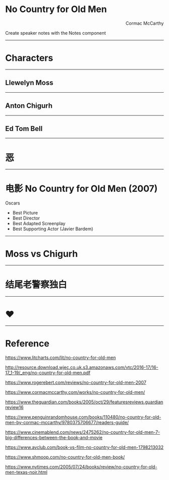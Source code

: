 

<Head>
  <title>No Country for Old Men</title>
</Head>

# No Country for Old Men

<p align="right">Cormac McCarthy</p>

<Notes>
Create speaker notes with the Notes component
</Notes>

---

# Characters

---

## Llewelyn Moss

---

## Anton Chigurh

---

## Ed Tom Bell

---

# 恶 

---

# 电影 No Country for Old Men (2007) 

Oscars

- Best Picture
- Best Director
- Best Adapted Screenplay
- Best Supporting Actor (Javier Bardem)

---

# Moss vs Chigurh

---

# 结尾老警察独白

---

# ❤️

---

# Reference

<https://www.litcharts.com/lit/no-country-for-old-men>

<http://resource.download.wjec.co.uk.s3.amazonaws.com/vtc/2016-17/16-17_1-19/_eng/no-country-for-old-men.pdf>

<https://www.rogerebert.com/reviews/no-country-for-old-men-2007>

<https://www.cormacmccarthy.com/works/no-country-for-old-men/>

<https://www.theguardian.com/books/2005/oct/29/featuresreviews.guardianreview16>

<https://www.penguinrandomhouse.com/books/110480/no-country-for-old-men-by-cormac-mccarthy/9780375706677/readers-guide/>

<https://www.cinemablend.com/news/2475262/no-country-for-old-men-7-big-differences-between-the-book-and-movie>

<https://www.avclub.com/book-vs-film-no-country-for-old-men-1798213032>

<https://www.shmoop.com/no-country-for-old-men-book/>

<https://www.nytimes.com/2005/07/24/books/review/no-country-for-old-men-texas-noir.html>

